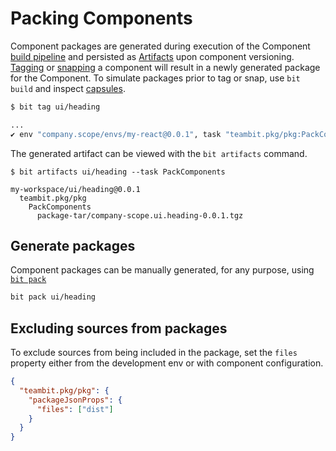# Packing Components

Component packages are generated during execution of the Component [build pipeline](/dev-services-overview/builder/implement-build-task) and persisted as [Artifacts](/dev-services-overview/builder/build-artifacts)
upon component versioning.
[Tagging](/components/tags) or [snapping](/components/snaps) a component will result in a newly generated package for the Component.
To simulate packages prior to tag or snap, use `bit build` and inspect [capsules](/components/component-capsules).

```bash
$ bit tag ui/heading

...
✔ env "company.scope/envs/my-react@0.0.1", task "teambit.pkg/pkg:PackComponents" has completed successfully in 1s
```

The generated artifact can be viewed with the `bit artifacts` command.

```
$ bit artifacts ui/heading --task PackComponents

my-workspace/ui/heading@0.0.1
  teambit.pkg/pkg
    PackComponents
      package-tar/company-scope.ui.heading-0.0.1.tgz
```

## Generate packages

Component packages can be manually generated, for any purpose, using [`bit pack`](/reference/cli-reference#pack)

```bash
bit pack ui/heading
```

## Excluding sources from packages

To exclude sources from being included in the package, set the `files` property either from the development env or with component configuration.

```json
{
  "teambit.pkg/pkg": {
    "packageJsonProps": {
      "files": ["dist"]
    }
  }
}
```
